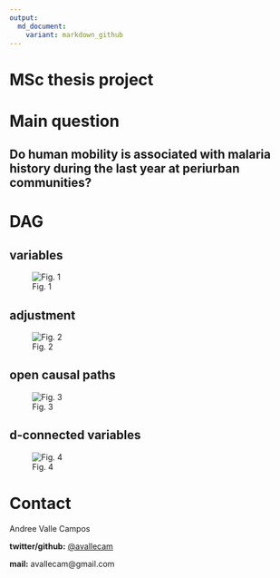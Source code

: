 ```yaml
---
output:
  md_document:
    variant: markdown_github
---
```


# MSc thesis project

# Main question

## Do human mobility is associated with malaria history during the last year at periurban communities?

# DAG

## variables

![Fig. 1](figure/01-mcie_dag.png)

## adjustment

![Fig. 2](figure/02-mcie_dag-adjusted.png)

## open causal paths

![Fig. 3](figure/03-mcie_dag-paths.png)

## d-connected variables

![Fig. 4](figure/04-mcie_dag-dconnected_variables.png)

# Contact

Andree Valle Campos

__twitter/github:__ [@avallecam](https://twitter.com/avallecam)

__mail:__ avallecam@gmail.com
